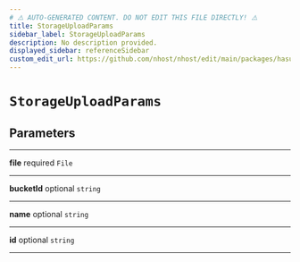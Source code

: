 ```yaml
---
# ⚠️ AUTO-GENERATED CONTENT. DO NOT EDIT THIS FILE DIRECTLY! ⚠️
title: StorageUploadParams
sidebar_label: StorageUploadParams
description: No description provided.
displayed_sidebar: referenceSidebar
custom_edit_url: https://github.com/nhost/nhost/edit/main/packages/hasura-storage-js/src/packages/hasura-storage-js/src/utils/types.ts#L10
---
```


# `StorageUploadParams`

## Parameters

---

**<span className="parameter-name">file</span>** <span className="optional-status">required</span> `File`

---

**<span className="parameter-name">bucketId</span>** <span className="optional-status">optional</span> `string`

---

**<span className="parameter-name">name</span>** <span className="optional-status">optional</span> `string`

---

**<span className="parameter-name">id</span>** <span className="optional-status">optional</span> `string`

---
